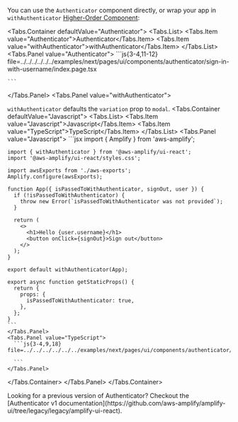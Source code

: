 
You can use the `Authenticator` component directly, or wrap your app in `withAuthenticator`
[Higher-Order Component](https://legacy.reactjs.org/docs/higher-order-components.html):

<Tabs.Container defaultValue="Authenticator">
<Tabs.List>
  <Tabs.Item value="Authenticator">Authenticator</Tabs.Item>
  <Tabs.Item value="withAuthenticator">withAuthenticator</Tabs.Item>
</Tabs.List>
  <Tabs.Panel value="Authenticator">
    ```js{3-4,11-12} file=../../../../../../examples/next/pages/ui/components/authenticator/sign-in-with-username/index.page.tsx

    ```
  </Tabs.Panel>
  <Tabs.Panel value="withAuthenticator">

`withAuthenticator` defaults the `variation` prop to `modal`.
  <Tabs.Container defaultValue="Javascript">
    <Tabs.List>
      <Tabs.Item value="Javascript">Javascript</Tabs.Item>
      <Tabs.Item value="TypeScript">TypeScript</Tabs.Item>
    </Tabs.List>
    <Tabs.Panel value="Javascript">
    ```jsx
    import { Amplify } from 'aws-amplify';

    import { withAuthenticator } from '@aws-amplify/ui-react';
    import '@aws-amplify/ui-react/styles.css';

    import awsExports from './aws-exports';
    Amplify.configure(awsExports);

    function App({ isPassedToWithAuthenticator, signOut, user }) {
      if (!isPassedToWithAuthenticator) {
        throw new Error(`isPassedToWithAuthenticator was not provided`);
      }

      return (
        <>
          <h1>Hello {user.username}</h1>
          <button onClick={signOut}>Sign out</button>
        </>
      );
    }

    export default withAuthenticator(App);

    export async function getStaticProps() {
      return {
        props: {
          isPassedToWithAuthenticator: true,
        },
      };
    }
    ```
    </Tabs.Panel>
    <Tabs.Panel value="TypeScript">
      ```js{3-4,9,18} file=../../../../../../examples/next/pages/ui/components/authenticator/withAuthenticator/index.page.tsx

      ```
    </Tabs.Panel>
  </Tabs.Container>
  </Tabs.Panel>
</Tabs.Container>

<Alert role="none" variation="info" heading="React Authenticator v1">
  Looking for a previous version of Authenticator? Checkout the [Authenticator
  v1
  documentation](https://github.com/aws-amplify/amplify-ui/tree/legacy/legacy/amplify-ui-react).
</Alert>
